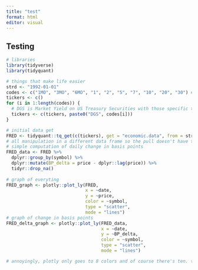 ```yaml
---
title: "test"
format: html
editor: visual
---
```


## Testing

```r
# libraries
library(tidyverse)
library(tidyquant)

# things that make life easier
strd <- "1992-01-01"
codes <- c("1MO", "3MO", "6MO", "1", "2", "5", "7", "10", "20", "30") #these are time frames, fairly intuitive
tickers <- c()
for (i in 1:length(codes)) {
  # DGS is Market Yield on US Treasury Securities with those specific time frames which I believe is what we're after
  tickers <- c(tickers, paste0("DGS", codes[i]))
}

# initial data get
FRED <- tidyquant::tq_get(c(tickers), get = "economic.data", from = strd)
# all manipulation in a different data frame so the pull doesn't have to happen for every little change
# simple computation of daily change in basis points
FRED_data <- FRED %>% 
  dplyr::group_by(symbol) %>% 
  dplyr::mutate(BP_delta = price - dplyr::lag(price)) %>% 
  tidyr::drop_na()
  
# graph of everyting
FRED_graph <- plotly::plot_ly(FRED,
                              x = ~date,
                              y = ~price,
                              color = ~symbol,
                              type = "scatter",
                              mode = "lines")
# graph of change in basis points
FRED_delta_graph <- plotly::plot_ly(FRED_data,
                                    x = ~date,
                                    y = ~BP_delta,
                                    color = ~symbol,
                                    type = "scatter",
                                    mode = "lines")

# annoyingly, plotly only goes to 8 colors and of course there's ten. that's all that warning you get when running it is
```
